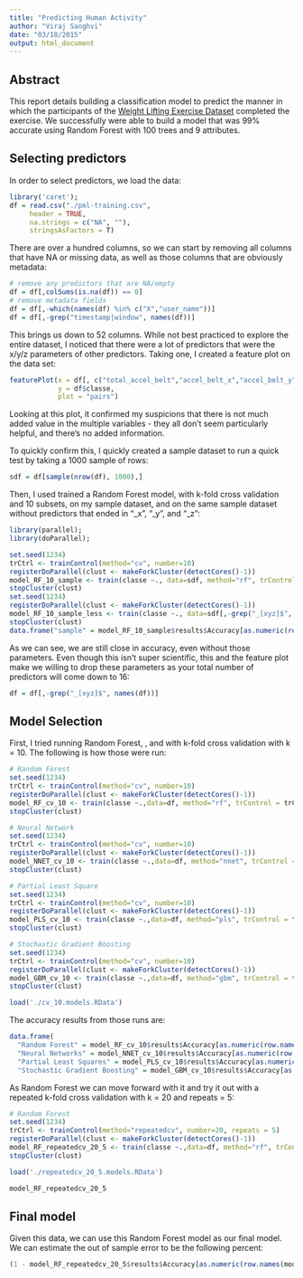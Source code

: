 ```yaml
---
title: "Predicting Human Activity"
author: "Viraj Sanghvi"
date: "03/18/2015"
output: html_document
---
```


## Abstract

This report details building a classification model to predict the manner in which the participants of the [Weight Lifting Exercise Dataset](http://groupware.les.inf.puc-rio.br/har) completed the exercise. We successfully were able to build a model that was 99% accurate using Random Forest with 100 trees and 9 attributes.

## Selecting predictors

In order to select predictors, we load the data:

```r
library('caret');
df = read.csv("./pml-training.csv", 
     header = TRUE, 
     na.strings = c("NA", ""), 
     stringsAsFactors = T)
```

There are over a hundred columns, so we can start by removing all columns that have NA or missing data, as well as those columns that are obviously metadata:

```r
# remove any predictors that are NA/empty
df = df[,colSums(is.na(df)) == 0]
# remove metadata fields
df = df[,-which(names(df) %in% c("X","user_name"))]
df = df[,-grep("timestamp|window", names(df))]
```

This brings us down to 52 columns. While not best practiced to explore the entire dataset, I noticed that there were a lot of predictors that were the x/y/z parameters of other predictors. Taking one, I created a feature plot on the data set:

```r
featurePlot(x = df[, c("total_accel_belt","accel_belt_x","accel_belt_y", "accel_belt_z","classe")],
            y = df$classe,
            plot = "pairs")
```

Looking at this plot, it confirmed my suspicions that there is not much added value in the multiple variables - they all don't seem particularly helpful, and there's no added information.

To quickly confirm this, I quickly created a sample dataset to run a quick test by taking a 1000 sample of rows:

```r
sdf = df[sample(nrow(df), 1000),]
```

Then, I used trained a Random Forest model, with k-fold cross validation and 10 subsets, on my sample dataset, and on the same sample dataset without predictors that ended in "_x", "_y", and "_z":

```r
library(parallel); 
library(doParallel);

set.seed(1234)
trCtrl <- trainControl(method="cv", number=10)
registerDoParallel(clust <- makeForkCluster(detectCores()-1))
model_RF_10_sample <- train(classe ~., data=sdf, method="rf", trControl = trCtrl)
stopCluster(clust)
set.seed(1234)
registerDoParallel(clust <- makeForkCluster(detectCores()-1))
model_RF_10_sample_less <- train(classe ~., data=sdf[,-grep("_[xyz]$", names(sdf))], method="rf", trControl = trCtrl)
stopCluster(clust)
data.frame("sample" = model_RF_10_sample$results$Accuracy[as.numeric(row.names(model_RF_10_sample$bestTune))], "sample without x/y/z" = model_RF_10_sample_less$results$Accuracy[as.numeric(row.names(model_RF_10_sample_less$bestTune))])
```

As we can see, we are still close in accuracy, even without those parameters. Even though this isn't super scientific, this and the feature plot make we willing to drop these parameters as your total number of predictors will come down to 16:

```r
df = df[,-grep("_[xyz]$", names(df))]
```

## Model Selection

First, I tried running Random Forest, , and with k-fold cross validation with k = 10. The following is how those were run:

```r
# Random Forest
set.seed(1234)
trCtrl <- trainControl(method="cv", number=10)
registerDoParallel(clust <- makeForkCluster(detectCores()-1))
model_RF_cv_10 <- train(classe ~.,data=df, method="rf", trControl = trCtrl)
stopCluster(clust)

# Neural Network
set.seed(1234)
trCtrl <- trainControl(method="cv", number=10)
registerDoParallel(clust <- makeForkCluster(detectCores()-1))
model_NNET_cv_10 <- train(classe ~.,data=df, method="nnet", trControl = trCtrl)
stopCluster(clust)

# Partial Least Square
set.seed(1234)
trCtrl <- trainControl(method="cv", number=10)
registerDoParallel(clust <- makeForkCluster(detectCores()-1))
model_PLS_cv_10 <- train(classe ~.,data=df, method="pls", trControl = trCtrl)
stopCluster(clust)

# Stochastic Gradient Boosting
set.seed(1234)
trCtrl <- trainControl(method="cv", number=10)
registerDoParallel(clust <- makeForkCluster(detectCores()-1))
model_GBM_cv_10 <- train(classe ~.,data=df, method="gbm", trControl = trCtrl)
stopCluster(clust)
```
```r
load('./cv_10.models.RData')
```

The accuracy results from those runs are:
```r
data.frame(
  "Random Forest" = model_RF_cv_10$results$Accuracy[as.numeric(row.names(model_RF_cv_10$bestTune))], 
  "Neural Networks" = model_NNET_cv_10$results$Accuracy[as.numeric(row.names(model_NNET_cv_10$bestTune))], 
  "Partial Least Squares" = model_PLS_cv_10$results$Accuracy[as.numeric(row.names(model_PLS_cv_10$bestTune))], 
  "Stochastic Gradient Boosting" = model_GBM_cv_10$results$Accuracy[as.numeric(row.names(model_GBM_cv_10$bestTune))])
```

As Random Forest we can move forward with it and try it out with a repeated k-fold cross validation with k = 20 and repeats = 5:

```r
# Random Forest
set.seed(1234)
trCtrl <- trainControl(method="repeatedcv", number=20, repeats = 5)
registerDoParallel(clust <- makeForkCluster(detectCores()-1))
model_RF_repeatedcv_20_5 <- train(classe ~.,data=df, method="rf", trControl = trCtrl)
stopCluster(clust)
```
```r
load('./repeatedcv_20_5.models.RData')
```
```r
model_RF_repeatedcv_20_5
```

## Final model

Given this data, we can use this Random Forest model as our final model. We can estimate the out of sample error to be the following percent:

```r
(1 - model_RF_repeatedcv_20_5$results$Accuracy[as.numeric(row.names(model_RF_repeatedcv_20_5$bestTune))])*100
```

